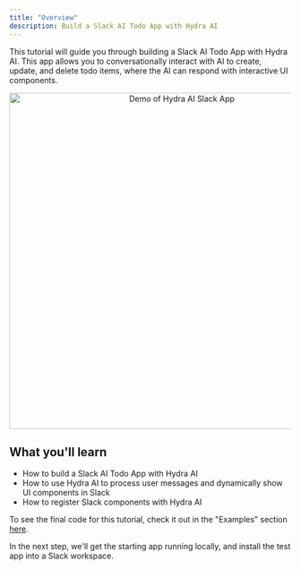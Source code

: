 ```yaml
---
title: "Overview"
description: Build a Slack AI Todo App with Hydra AI
---
```



This tutorial will guide you through building a Slack AI Todo App with Hydra AI. This app allows you to conversationally interact with AI to create, update, and delete todo items, where the AI can respond with interactive UI components.

<p align="center">
  <img 
    src="/assets/slack-ai-todo-demo.gif" 
    alt="Demo of Hydra AI Slack App" 
    width="600"
    className="rounded-lg border dark:border-zinc-800"
  />
</p>


## What you'll learn

- How to build a Slack AI Todo App with Hydra AI
- How to use Hydra AI to process user messages and dynamically show UI components in Slack
- How to register Slack components with Hydra AI

To see the final code for this tutorial, check it out in the "Examples" section [here](/docs/examples/slack-ai-todo-app). 

In the next step, we'll get the starting app running locally, and install the test app into a Slack workspace.